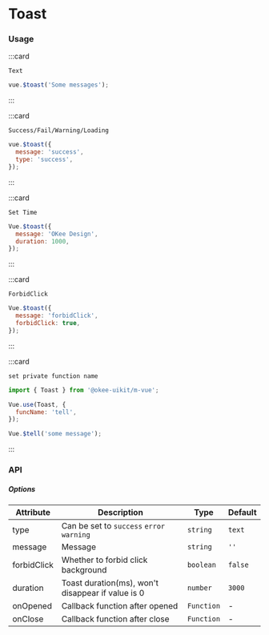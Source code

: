 # Toast

### Usage

:::card

```topic
Text
```

```javascript
vue.$toast('Some messages');
```

:::

:::card

```topic
Success/Fail/Warning/Loading
```

```javascript
vue.$toast({
  message: 'success',
  type: 'success',
});
```

:::

:::card

```topic
Set Time
```

```javascript
Vue.$toast({
  message: 'OKee Design',
  duration: 1000,
});
```

:::

:::card

```topic
ForbidClick
```

```javascript
Vue.$toast({
  message: 'forbidClick',
  forbidClick: true,
});
```

:::

:::card

```topic
set private function name
```

```javascript
import { Toast } from '@okee-uikit/m-vue';

Vue.use(Toast, {
  funcName: 'tell',
});

Vue.$tell('some message');
```

:::

### API

##### Options

| Attribute   | Description                                       | Type       | Default |
| ----------- | ------------------------------------------------- | ---------- | ------- |
| type        | Can be set to `success` `error` `warning`         | `string`   | `text`  |
| message     | Message                                           | `string`   | `''`    |
| forbidClick | Whether to forbid click background                | `boolean`  | `false` |
| duration    | Toast duration(ms), won't disappear if value is 0 | `number`   | `3000`  |
| onOpened    | Callback function after opened                    | `Function` | -       |
| onClose     | Callback function after close                     | `Function` | -       |
